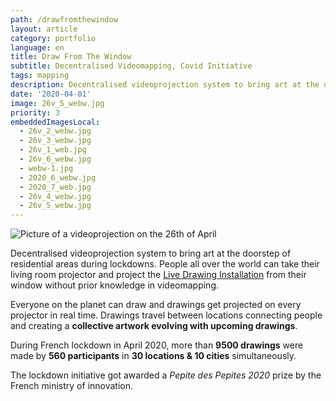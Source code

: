 ```yaml
---
path: /drawfromthewindow
layout: article
category: portfolio
language: en
title: Draw From The Window
subtitle: Decentralised Videomapping, Covid Initiative
tags: mapping
description: Decentralised videoprojection system to bring art at the doorstep of residential areas during lockdowns.
date: '2020-04-01'
image: 26v_5_webw.jpg
priority: 3
embeddedImagesLocal:
  - 26v_2_webw.jpg
  - 26v_3_webw.jpg
  - 26v_1_web.jpg
  - 26v_6_webw.jpg
  - webw-1.jpg
  - 2020_6_webw.jpg
  - 2020_7_web.jpg
  - 26v_4_webw.jpg
  - 26v_5_webw.jpg
---
```


![Picture of a videoprojection on the 26th of April](26v_5_webw.jpg)

<ImageGrid props={props.data.mdx.frontmatter.embeddedImagesLocal} />

Decentralised videoprojection system to bring art at the doorstep of residential areas during lockdowns. People all over the world can take their living room projector and project the [Live Drawing Installation](https://thelivedrawingproject.com) from their window without prior knowledge in videomapping.

Everyone on the planet can draw and drawings get projected on every projector in real time. Drawings travel between locations connecting people and creating a **collective artwork evolving with upcoming drawings**.

During French lockdown in April 2020, more than **9500 drawings** were made by **560 participants** in **30 locations & 10 cities** simultaneously.

The lockdown initiative got awarded a _Pepite des Pepites 2020_ prize by the French ministry of innovation.

